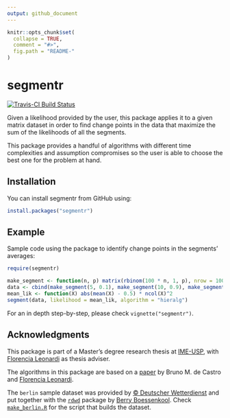 ```yaml
---
output: github_document
---
```


<!-- README.md is generated from README.Rmd. Please edit that file -->

```r
knitr::opts_chunk$set(
  collapse = TRUE,
  comment = "#>",
  fig.path = "README-"
)
```

# segmentr

[![Travis-CI Build Status](https://travis-ci.org/thalesmello/segmentr.svg?branch=master)](https://travis-ci.org/thalesmello/segmentr)

Given a likelihood provided by the user, this package applies it to a given
matrix dataset in order to find change points in the data that maximize the sum
of the likelihoods of all the segments.

This package provides a handful of algorithms with different time complexities
and assumption compromises so the user is able to choose the best one for the
problem at hand.

## Installation

You can install segmentr from GitHub using:

```r
install.packages("segmentr")
```

## Example

Sample code using the package to identify change points in the segments' averages:

```r
require(segmentr)

make_segment <- function(n, p) matrix(rbinom(100 * n, 1, p), nrow = 100)
data <- cbind(make_segment(5, 0.1), make_segment(10, 0.9), make_segment(2, 0.1))
mean_lik <- function(X) abs(mean(X) - 0.5) * ncol(X)^2
segment(data, likelihood = mean_lik, algorithm = "hieralg")
```

For an in depth step-by-step, please check `vignette("segmentr")`.

## Acknowledgments

This package is part of a Master's degree research thesis at [IME-USP](https://www.ime.usp.br/),
with [Florencia Leonardi][florencia] as thesis adviser.

The algorithms in this package are based on a [paper][basis_paper] by Bruno M. de Castro and [Florencia Leonardi][florencia].

The `berlin` sample dataset was provided by [© Deutscher Wetterdienst][dwd] and put together with the [`rdwd`][rdwd] package by [Berry Boessenkool][brry]. Check [`make_berlin.R`][make_berlin] for the script that builds the dataset.

[basis_paper]: https://arxiv.org/abs/1501.01756
[florencia]: https://www.ime.usp.br/~leonardi/Home_page_of_Florencia_G._Leonardi/Home_Page.html
[dwd]: https://dwd.de/
[rdwd]: https://CRAN.R-project.org/package=rdwd
[brry]: https://github.com/brry
[make_berlin]: https://github.com/thalesmello/segmentr/blob/master/make_berlin.R
